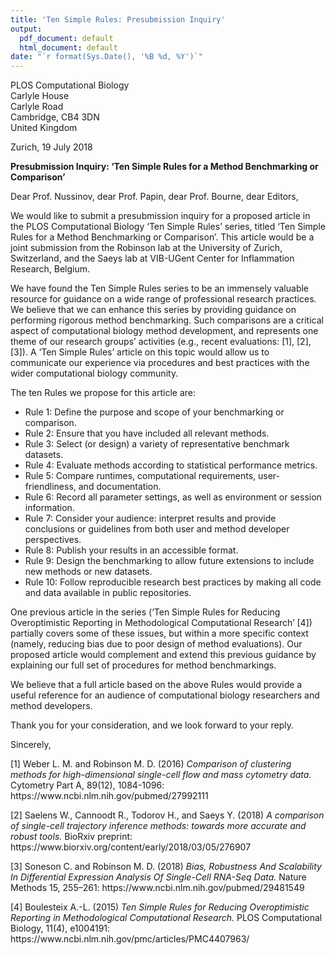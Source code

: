 ```yaml
---
title: 'Ten Simple Rules: Presubmission Inquiry'
output:
  pdf_document: default
  html_document: default
date: "`r format(Sys.Date(), '%B %d, %Y')`"
---
```



PLOS Computational Biology\
Carlyle House\
Carlyle Road\
Cambridge, CB4 3DN\
United Kingdom



Zurich, 19 July 2018

**Presubmission Inquiry: 'Ten Simple Rules for a Method Benchmarking or Comparison'**


Dear Prof. Nussinov, dear Prof. Papin, dear Prof. Bourne, dear Editors,

We would like to submit a presubmission inquiry for a proposed article in the PLOS Computational Biology 'Ten Simple Rules' series, titled 'Ten Simple Rules for a Method Benchmarking or Comparison'.  This article would be a joint submission from the Robinson lab at the University of Zurich, Switzerland, and the Saeys lab at VIB-UGent Center for Inflammation Research, Belgium.

We have found the Ten Simple Rules series to be an immensely valuable resource for guidance on a wide range of professional research practices. We believe that we can enhance this series by providing guidance on performing rigorous method benchmarking.  Such comparisons are a critical aspect of computational biology method development, and represents one theme of our research groups' activities (e.g., recent evaluations: [1], [2], [3]). A 'Ten Simple Rules' article on this topic would allow us to communicate our experience via procedures and best practices with the wider computational biology community.


The ten Rules we propose for this article are:

- Rule 1: Define the purpose and scope of your benchmarking or comparison.
- Rule 2: Ensure that you have included all relevant methods.
- Rule 3: Select (or design) a variety of representative benchmark datasets.
- Rule 4: Evaluate methods according to statistical performance metrics.
- Rule 5: Compare runtimes, computational requirements, user-friendliness, and documentation.
- Rule 6: Record all parameter settings, as well as environment or session information.
- Rule 7: Consider your audience: interpret results and provide conclusions or guidelines from both user and method developer perspectives.
- Rule 8: Publish your results in an accessible format.
- Rule 9: Design the benchmarking to allow future extensions to include new methods or new datasets.
- Rule 10: Follow reproducible research best practices by making all code and data available in public repositories.

One previous article in the series ('Ten Simple Rules for Reducing Overoptimistic Reporting in Methodological Computational Research' [4]) partially covers some of these issues, but within a more specific context (namely, reducing bias due to poor design of method evaluations). Our proposed article would complement and extend this previous guidance by explaining our full set of procedures for method benchmarkings.

We believe that a full article based on the above Rules would provide a useful reference for an audience of computational biology researchers and method developers.

Thank you for your consideration, and we look forward to your reply.

Sincerely,



[1] Weber L. M. and Robinson M. D. (2016) *Comparison of clustering methods for high-dimensional single-cell flow and mass cytometry data.* Cytometry Part A, 89(12), 1084-1096: https://www.ncbi.nlm.nih.gov/pubmed/27992111

[2] Saelens W., Cannoodt R., Todorov H., and Saeys Y. (2018) *A comparison of single-cell trajectory inference methods: towards more accurate and robust tools.* BioRxiv preprint: https://www.biorxiv.org/content/early/2018/03/05/276907

[3] Soneson C. and Robinson M. D. (2018) *Bias, Robustness And Scalability In Differential Expression Analysis Of Single-Cell RNA-Seq Data.* Nature Methods 15, 255–261: https://www.ncbi.nlm.nih.gov/pubmed/29481549

[4] Boulesteix A.-L. (2015) *Ten Simple Rules for Reducing Overoptimistic Reporting in Methodological Computational Research.* PLOS Computational Biology, 11(4), e1004191: https://www.ncbi.nlm.nih.gov/pmc/articles/PMC4407963/
